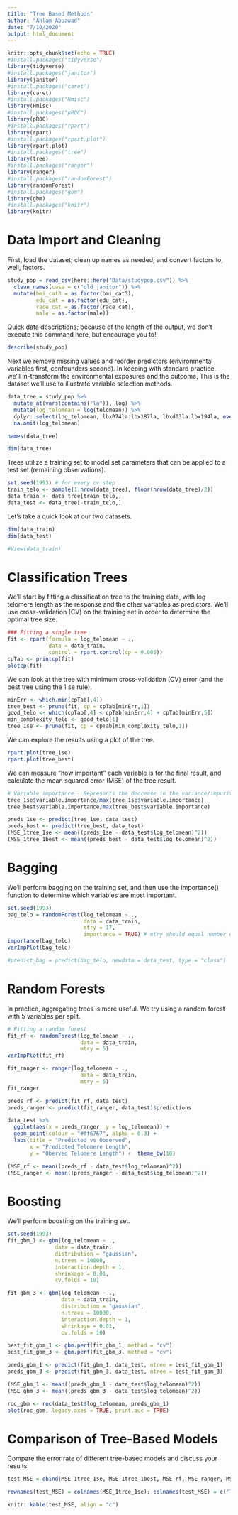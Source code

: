 ```yaml
---
title: "Tree Based Methods"
author: "Ahlam Abuawad"
date: "7/10/2020"
output: html_document
---
```


```r
knitr::opts_chunk$set(echo = TRUE)
#install.packages("tidyverse")
library(tidyverse)
#install.packages("janitor")
library(janitor)
#install.packages("caret")
library(caret)
#install.packages("Hmisc")
library(Hmisc)
#install.packages("pROC")
library(pROC)
#install.packages("rpart")
library(rpart)
#install.packages("rpart.plot")
library(rpart.plot)
#install.packages("tree")
library(tree)
#install.packages("ranger")
library(ranger)
#install.packages("randomForest")
library(randomForest)
#install.packages("gbm")
library(gbm)
#install.packages("knitr")
library(knitr)
```

# Data Import and Cleaning 

First, load the dataset; clean up names as needed; and convert factors to, well, factors. 

```r
study_pop = read_csv(here::here("Data/studypop.csv")) %>% 
  clean_names(case = c("old_janitor")) %>% 
  mutate(bmi_cat3 = as.factor(bmi_cat3),
         edu_cat = as.factor(edu_cat),
         race_cat = as.factor(race_cat),
         male = as.factor(male)) 
```

Quick data descriptions; because of the length of the output, we don't execute this command here, but encourage you to!

```r
describe(study_pop)
```

Next we remove missing values and reorder predictors (environmental variables first, confounders second). In keeping with standard practice, we'll ln-transform the environmental exposures and the outcome. This is the dataset we'll use to illustrate variable selection methods. 

```r
data_tree = study_pop %>% 
  mutate_at(vars(contains("la")), log) %>% 
  mutate(log_telomean = log(telomean)) %>% 
  dplyr::select(log_telomean, lbx074la:lbx187la, lbxd03la:lbx194la, everything(), -seqn, -telomean) %>% 
  na.omit(log_telomean) 

names(data_tree)

dim(data_tree)
```

Trees utilize a training set to model set parameters that can be applied to a test set (remaining observations). 

```r
set.seed(1993) # for every cv step
train_telo <- sample(1:nrow(data_tree), floor(nrow(data_tree)/2))
data_train <- data_tree[train_telo,]
data_test <- data_tree[-train_telo,]
```

Let's take a quick look at our two datasets.

```r
dim(data_train)
dim(data_test)

#View(data_train)
```

# Classification Trees

We'll start by fitting a classification tree to the training data, with log telomere length as the response and the other variables as predictors. We'll use cross-validation (CV) on the training set in order to determine the optimal tree size.

```r
### Fitting a single tree
fit <- rpart(formula = log_telomean ~ ., 
             data = data_train,
             control = rpart.control(cp = 0.005))
cpTab <- printcp(fit)
plotcp(fit)
```

We can look at the tree with minimum cross-validation (CV) error (and the best tree using the 1 se rule).

```r
minErr <- which.min(cpTab[,4])
tree_best <- prune(fit, cp = cpTab[minErr,1])
good_telo <- which(cpTab[,4] < cpTab[minErr,4] + cpTab[minErr,5])
min_complexity_telo <- good_telo[1]
tree_1se <- prune(fit, cp = cpTab[min_complexity_telo,1])
```

We can explore the results using a plot of the tree.

```r
rpart.plot(tree_1se)
rpart.plot(tree_best)
```

We can measure "how important" each variable is for the final result, and calculate the mean squared error (MSE) of the tree result. 

```r
# Variable importance - Represents the decrease in the variance/impurity caused by the addition of a variable to the tree.
tree_1se$variable.importance/max(tree_1se$variable.importance)
tree_best$variable.importance/max(tree_best$variable.importance)

preds_1se <- predict(tree_1se, data_test)
preds_best <- predict(tree_best, data_test)
(MSE_1tree_1se <- mean((preds_1se - data_test$log_telomean)^2))
(MSE_1tree_1best <- mean((preds_best - data_test$log_telomean)^2))
```


# Bagging

We'll perform bagging on the training set, and then use the importance() function to determine which variables are most important. 

```r
set.seed(1993)
bag_telo = randomForest(log_telomean ~ ., 
                        data = data_train,
                        mtry = 17, 
                        importance = TRUE) # mtry should equal number of variables
importance(bag_telo)
varImpPlot(bag_telo)

#predict_bag = predict(bag_telo, newdata = data_test, type = "class")
```


# Random Forests

In practice, aggregating trees is more useful. We try using a random forest with $5$ variables per split.

```r
# Fitting a random forest
fit_rf <- randomForest(log_telomean ~ ., 
                       data = data_train,
                       mtry = 5)
varImpPlot(fit_rf)

fit_ranger <- ranger(log_telomean ~ ., 
                       data = data_train,
                       mtry = 5)
fit_ranger

preds_rf <- predict(fit_rf, data_test)
preds_ranger <- predict(fit_ranger, data_test)$predictions

data_test %>% 
  ggplot(aes(x = preds_ranger, y = log_telomean)) +
  geom_point(colour = "#ff6767", alpha = 0.3) +
  labs(title = "Predicted vs Observed", 
       x = "Predicted Telomere Length", 
       y = "Oberved Telomere Length") +  theme_bw(18)

(MSE_rf <- mean((preds_rf - data_test$log_telomean)^2))
(MSE_ranger <- mean((preds_ranger - data_test$log_telomean)^2))
```


# Boosting

We'll perform boosting on the training set.

```r
set.seed(1993)
fit_gbm_1 <- gbm(log_telomean ~ ., 
               data = data_train,
               distribution = "gaussian",
               n.trees = 10000,
               interaction.depth = 1,
               shrinkage = 0.01,
               cv.folds = 10)

fit_gbm_3 <- gbm(log_telomean ~ ., 
                 data = data_train,
                 distribution = "gaussian",
                 n.trees = 10000,
                 interaction.depth = 1,
                 shrinkage = 0.01,
                 cv.folds = 10)

best_fit_gbm_1 <- gbm.perf(fit_gbm_1, method = "cv")
best_fit_gbm_3 <- gbm.perf(fit_gbm_3, method = "cv")

preds_gbm_1 <- predict(fit_gbm_1, data_test, ntree = best_fit_gbm_1)
preds_gbm_3 <- predict(fit_gbm_3, data_test, ntree = best_fit_gbm_3)

(MSE_gbm_1 <- mean((preds_gbm_1 - data_test$log_telomean)^2))
(MSE_gbm_3 <- mean((preds_gbm_3 - data_test$log_telomean)^2))

roc_gbm <- roc(data_test$log_telomean, preds_gbm_1)
plot(roc_gbm, legacy.axes = TRUE, print.auc = TRUE)
```


# Comparison of Tree-Based Models

Compare the error rate of different tree-based models and discuss your results.

```r
test_MSE = cbind(MSE_1tree_1se, MSE_1tree_1best, MSE_rf, MSE_ranger, MSE_gbm_1, MSE_gbm_3)

rownames(test_MSE) = colnames(MSE_1tree_1se); colnames(test_MSE) = c("Tree 1 SE", "Tree Best","Random Forest", "Ranger", "Boost 1", "Boost 3")

knitr::kable(test_MSE, align = "c")
```

